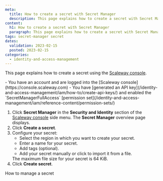```yaml
---
meta:
  title: How to create a secret with Secret Manager
  description: This page explains how to create a secret with Secret Manager
content:
  h1: How to create a secret with Secret Manager
  paragraph: This page explains how to create a secret with Secret Manager
tags: secret-manager secret
dates:
  validation: 2023-02-15
  posted: 2023-02-15
categories:
  - identity-and-access-management
---
```


This page explains how to create a secret using the [Scaleway console](https://console.scaleway.com).

<Macro id="iam-requirements" />

<Message type="requirement">
  - You have an account and are logged into the [Scaleway console](https://console.scaleway.com)
  - You have [generated an API key](/identity-and-access-management/iam/how-to/create-api-keys/) and enabled the `SecretManagerFullAccess` [permission set](/identity-and-access-management/iam/reference-content/permission-sets/)
</Message>

1. Click **Secret Manager** in the **Security and Identity** section of the [Scaleway console](https://console.scaleway.com/) side menu. The **Secret Manager** overview page displays.
2. Click **Create a secret**.
3. Configure your secret:
    * Select the region in which you want to create your secret.
    * Enter a name for your secret.
    * Add tags (optional).
    * Add your secret manually or click <Icon name="plus" /> to import it from a file.
    <Message type="note">
     The maximum file size for your secret is 64 KiB.
    </Message>
4. Click **Create secret**.

<Navigation title="See Also">
  <NextButton to="/identity-and-access-management/secret-manager/how-to/manage-secret/">How to manage a secret</NextButton>
</Navigation>